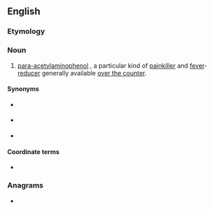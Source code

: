 {{also|ap-ap}}
==English==
{{wikipedia|paracetamol}}

===Etymology===
{{abbreviation of|en|N-acetyl-p-aminophenol|N''-'''a'''cetyl-'''p'''ara-'''a'''mino'''p'''henol''}}

===Noun===
{{en-noun|-}}

# {{lb|en|pharmaceutical drug}} [[para-acetylaminophenol]] {{gloss| [[acetaminophen]] / [[paracetamol]] / [[tylenol]] }}, a particular kind of [[painkiller]] and [[fever]]-[[reducer]] generally available [[over the counter]].

====Synonyms====
* {{l|en|acetaminophen}} {{qualifier|US|Canada}}
* {{l|en|paracetamol}} {{qualifier|UK}}
* {{l|en|Tylenol}}

====Coordinate terms====
* {{l|en|ASA}} {{gloss|aspirin}}

===Anagrams===
* {{anagrams|en|a=aapp|PAPA|papa|papa-}}